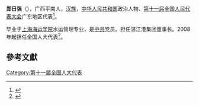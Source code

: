 '''郑日强'''（{{bd|1958年||}}），广西平南人，[[汉族|汉族]]，[[中华人民共和国|中华人民共和国]]政治人物、[[第十一届全国人民代表大会|第十一届全国人民代表大会]]广东地区代表<ref>{{cite web|author=新华网|title=第十一届全国人大代表|url=http://news.xinhuanet.com/ziliao/2008-03/03/content_7708230.htm?node=36628|publisher=新华网|accessdate=2014-01-07|archive-date=2014-01-10|archive-url=https://web.archive.org/web/20140110211415/http://news.xinhuanet.com/ziliao/2008-03/03/content_7708230.htm?node=36628|dead-url=no}}</ref>。

毕业于[[上海海运学院|上海海运学院]]水运管理专业，是[[中共|中共]]党员。担任湛江港集团董事长。2008年起担任全国人大代表<ref>{{cite news|title=全国人大代表信息-郑日强|url= http://210.82.31.1:8084/delegate/viewDelegate.action?dbid=111901|accessdate=2013-04-05|newspaper=全国人大网|archive-url=https://web.archive.org/web/20140522070839/http://www.npc.gov.cn/delegate/viewDelegate.action?dbid=111901|archive-date=2014-05-22|dead-url=yes}}</ref>。

==參考文獻==
{{reflist}}
[[Category:第十一届全国人大代表|Category:第十一届全国人大代表]]